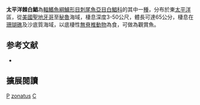 {{Speciesbox
| status = LC
| status_system = IUCN3.1
| image = Chaetodipterus zonatus.jpg
| genus = Chaetodipterus
| species = zonatus
| authority = [[Girard|Girard]], 1858
| synonyms = *''Ephippus zonatus''<br /><small>Girard, 1858</small>
}}

'''太平洋棘白鯧'''為[[輻鰭魚綱|輻鰭魚綱]][[鱸形目|鱸形目]][[刺尾魚亞目|刺尾魚亞目]][[白鯧科|白鯧科]]的其中一[[種|種]]，分布於東[[太平洋|太平洋]]區，從[[美國|美國]][[聖地牙哥|聖地牙哥]]至[[秘魯|秘魯]]海域，棲息深度3-50公尺，體長可達65公分，棲息在[[珊瑚礁|珊瑚礁]]及沙底質海域，以底棲性[[無脊椎動物|無脊椎動物]]為食，可做為觀賞魚。

== 参考文献 ==
{{reflist}}
*{{FishBase_species|genus=Chaetodipterus|species=zonatus|year=2012|month=7}}

== 擴展閱讀 == 
{{refbegin}}
{{wikispecies-inline|Chaetodipterus zonatus|太平洋棘白鯧}}
{{refend}}
{{Taxonbar|from=Q726769}}

[[Category:觀賞鱼|P]]
[[Category:棘白鯧屬|zonatus]]
[[Category:1858年描述的魚類|C]]


{{鱸形目小作品}}